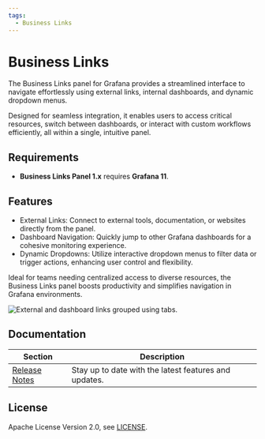 ```yaml
---
tags:
  - Business Links
---
```



# Business Links

The Business Links panel for Grafana provides a streamlined interface to navigate effortlessly using external links, internal dashboards, and dynamic dropdown menus.

Designed for seamless integration, it enables users to access critical resources, switch between dashboards, or interact with custom workflows efficiently, all within a single, intuitive panel.

## Requirements

- **Business Links Panel 1.x** requires **Grafana 11**.

## Features

- External Links: Connect to external tools, documentation, or websites directly from the panel.
- Dashboard Navigation: Quickly jump to other Grafana dashboards for a cohesive monitoring experience.
- Dynamic Dropdowns: Utilize interactive dropdown menus to filter data or trigger actions, enhancing user control and flexibility.

Ideal for teams needing centralized access to diverse resources, the Business Links panel boosts productivity and simplifies navigation in Grafana environments.

<Image
  title="External and dashboard links grouped using tabs."
  src="/img/plugins/business-links/panel.png"
/>

## Documentation

| Section                  | Description                                           |
| ------------------------ | ----------------------------------------------------- |
| [Release Notes](release) | Stay up to date with the latest features and updates. |

## License

Apache License Version 2.0, see [LICENSE](https://github.com/volkovlabs/business-links/blob/main/LICENSE).

<Feedback />

